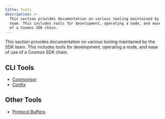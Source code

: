 ```yaml
---
title: Tools
description: >-
  This section provides documentation on various tooling maintained by the SDK
  team. This includes tools for development, operating a node, and ease of use
  of a Cosmos SDK chain.
---
```


This section provides documentation on various tooling maintained by the SDK team.
This includes tools for development, operating a node, and ease of use of a Cosmos SDK chain.

## CLI Tools

* [Cosmovisor](/docs/sdk/next/documentation/operations/cosmovisor)
* [Confix](/docs/sdk/next/documentation/operations/confix)

## Other Tools

* [Protocol Buffers](/docs/sdk/next/documentation/protocol-development/protobuf)
